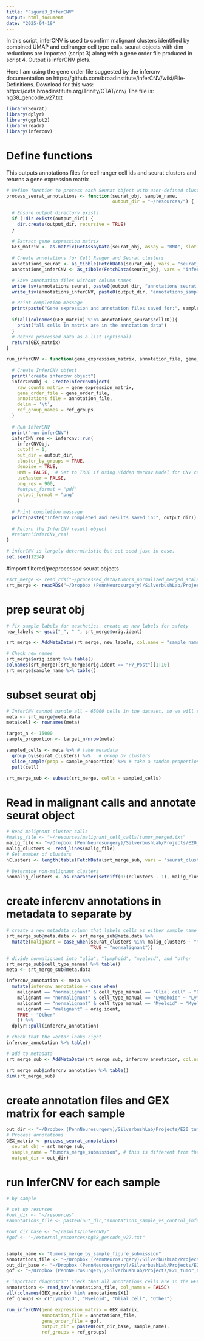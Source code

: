 ```yaml
---
title: "Figure3_InferCNV"
output: html_document
date: "2025-04-19"
---
```


In this script, inferCNV is used to confirm malignant clusters identified by combined UMAP and cellranger cell type calls. seurat objects with dim reductions are imported (script 3) along with a gene order file produced in script 4. Output is inferCNV plots.

Here I am using the gene order file suggested by the infercnv documentation on https://github.com/broadinstitute/inferCNV/wiki/File-Definitions.
Download for this was: https://data.broadinstitute.org/Trinity/CTAT/cnv/
The file is: 	hg38_gencode_v27.txt

```r
library(Seurat)
library(dplyr)
library(ggplot2)
library(readr)
library(infercnv)
```


# Define functions
This outputs annotations files for cell ranger cell ids and seurat clusters and returns a gene expression matrix
```r
# Define function to process each Seurat object with user-defined clusters
process_seurat_annotations <- function(seurat_obj, sample_name,
                                       output_dir = "~/resources/") {
  
  # Ensure output directory exists
  if (!dir.exists(output_dir)) {
    dir.create(output_dir, recursive = TRUE)
  }
  
  # Extract gene expression matrix
  GEX_matrix <- as.matrix(GetAssayData(seurat_obj, assay = "RNA", slot = "counts"))
  
  # Create annotations for Cell Ranger and Seurat clusters
  annotations_seurat <- as_tibble(FetchData(seurat_obj, vars = "seurat_clusters"), rownames = "cellID")
  annotations_inferCNV <- as_tibble(FetchData(seurat_obj, vars = "infercnv_annotation"), rownames = "cellID")

  # Save annotation files without column names
  write_tsv(annotations_seurat, paste0(output_dir, "annotations_seurat_inferCNV_figure_", sample_name, ".tsv"), col_names = FALSE)
  write_tsv(annotations_inferCNV, paste0(output_dir, "annotations_sample_vs_control_inferCNV_figure_", sample_name, ".tsv"), col_names = FALSE)

  # Print completion message
  print(paste("Gene expression and annotation files saved for:", sample_name))
  
  if(all(colnames(GEX_matrix) %in% annotations_seurat$cellID)){
    print("all cells in matrix are in the annotation data")
  }
  # Return processed data as a list (optional)
  return(GEX_matrix)
}

```



```r
run_inferCNV <- function(gene_expression_matrix, annotation_file, gene_order_file, output_dir = "~/results/inferCNV/", ref_groups) {
  
  # Create InferCNV object
  print("create infercnv object")
  inferCNVObj <- CreateInfercnvObject(
    raw_counts_matrix = gene_expression_matrix,
    gene_order_file = gene_order_file,
    annotations_file = annotation_file,
    delim = '\t',
    ref_group_names = ref_groups
  )
  
  # Run InferCNV
  print("run inferCNV")
  inferCNV_res <- infercnv::run(
    inferCNVObj, 
    cutoff = 1, 
    out_dir = output_dir,
    cluster_by_groups = TRUE,
    denoise = TRUE,
    HMM = FALSE,  # Set to TRUE if using Hidden Markov Model for CNV calling
    useRaster = FALSE,
    png_res = 900,
    #output_format = "pdf"
    output_format = "png"
    )
  
  # Print completion message
  print(paste("InferCNV completed and results saved in:", output_dir))
  
  # Return the InferCNV result object
  #return(inferCNV_res)
}

```


```r
# inferCNV is largely deterministic but set seed just in case.
set.seed(1234)
```

#import filtered/preprocessed seurat objects
```r
#srt_merge <- read_rds("~/processed_data/tumors_normalized_merged_scaled_dimreduction_annotated_srt.rds")
srt_merge <- readRDS("~/Dropbox (PennNeurosurgery)/SilverbushLab/Projects/E20_tumor_analysis/processed_data/tumors_normalized_merged_scaled_dimreduction_annotated_srt_submission.rds")
```

# prep seurat obj
```r
# fix sample labels for aesthetics. create as new labels for safety
new_labels <- gsub("_", " ", srt_merge$orig.ident)

srt_merge <- AddMetaData(srt_merge, new_labels, col.name = "sample_name")

# Check new names
srt_merge$orig.ident %>% table()
colnames(srt_merge)[srt_merge$orig.ident == "P7_Post"][1:10]
srt_merge$sample_name %>% table()

```

# subset seurat obj
```r
# InferCNV cannot handle all ~ 65000 cells in the dataset. so we will subset the same proportion of cells for each cluster
meta <- srt_merge@meta.data
meta$cell <- rownames(meta)

target_n <- 15000
sample_proportion <- target_n/nrow(meta)

sampled_cells <- meta %>% # take metadata
  group_by(seurat_clusters) %>%   # group by clusters
  slice_sample(prop = sample_proportion) %>% # take a random proportion of each cluster
  pull(cell)

srt_merge_sub <- subset(srt_merge, cells = sampled_cells)
```

# Read in malignant calls and annotate seurat object
```r
# Read malignant cluster calls
#malig_file <- "~/resources/malignant_cell_calls/tumor_merged.txt"
malig_file <- "~/Dropbox (PennNeurosurgery)/SilverbushLab/Projects/E20_tumor_analysis/resources/malignant_cell_calls/tumor_merged_submission.txt"
malig_clusters <- read_lines(malig_file)
# Get number of clusters
nClusters <- length(table(FetchData(srt_merge_sub, vars = "seurat_clusters")))
  
# Determine non-malignant clusters
nonmalig_clusters <- as.character(setdiff(0:(nClusters - 1), malig_clusters))
```


# create infercnv annotations in metadata to separate by
```r
# create a new metadata column that labels cells as either sample name or Nonmalignant
srt_merge_sub@meta.data <- srt_merge_sub@meta.data %>% 
  mutate(malignant = case_when(seurat_clusters %in% malig_clusters ~ "malignant",
                               TRUE ~ "nonmalignant")) 

# divide nonmalignant into "glia", "lymphoid", "myeloid", and "other
srt_merge_sub$cell_type_manual %>% table()
meta <- srt_merge_sub@meta.data

infercnv_annotation <- meta %>%
  mutate(infercnv_annotation = case_when(
    malignant == "nonmalignant" & cell_type_manual == "Glial cell" ~ "Glial cell",
    malignant == "nonmalignant" & cell_type_manual == "Lymphoid" ~ "Lymphoid",
    malignant == "nonmalignant" & cell_type_manual == "Myeloid" ~ "Myeloid",
    malignant == "malignant" ~ orig.ident,
    TRUE ~ "Other"
    )) %>%
  dplyr::pull(infercnv_annotation)

# check that the vector looks right
infercnv_annotation %>% table()

# add to metadata
srt_merge_sub <- AddMetaData(srt_merge_sub, infercnv_annotation, col.name = "infercnv_annotation")

srt_merge_sub$infercnv_annotation %>% table()
dim(srt_merge_sub)
```


# create annotation files and GEX matrix for each sample
```r
out_dir <- "~/Dropbox (PennNeurosurgery)/SilverbushLab/Projects/E20_tumor_analysis/resources/"
# Process annotations
GEX_matrix <- process_seurat_annotations(
  seurat_obj = srt_merge_sub,
  sample_name = "tumors_merge_submission", # this is different from the sample name input into run infercnv. This changes the suffix of the annotation files
  output_dir = out_dir)
```


# run InferCNV for each sample

```r
# by sample

# set up resurces
#out_dir <- "~/resources"
#annotations_file <- paste0(out_dir,"annotations_sample_vs_control_inferCNV_tumors_merge.tsv")

#out_dir_base <- "~/results/inferCNV/"
#gof <- "~/external_resources/hg38_gencode_v27.txt"


sample_name <- "tumors_merge_by_sample_figure_submission"
annotations_file <- "~/Dropbox (PennNeurosurgery)/SilverbushLab/Projects/E20_tumor_analysis/resources/annotations_sample_vs_control_inferCNV_figure_tumors_merge_submission.tsv"
out_dir_base <- "~/Dropbox (PennNeurosurgery)/SilverbushLab/Projects/E20_tumor_analysis/results/inferCNV/"
gof <- "~/Dropbox (PennNeurosurgery)/SilverbushLab/Projects/E20_tumor_analysis/external_resources/hg38_gencode_v27.txt"

# important diagnostic! Check that all annotations cells are in the GEX matrix!
annotations <- read_tsv(annotations_file, col_names = FALSE)
all(colnames(GEX_matrix) %in% annotations$X1)
ref_groups <- c("Lymphoid", "Myeloid", "Glial cell", "Other")

run_inferCNV(gene_expression_matrix = GEX_matrix,
             annotation_file = annotations_file,
             gene_order_file = gof,
             output_dir = paste0(out_dir_base, sample_name),
             ref_groups = ref_groups)
```



